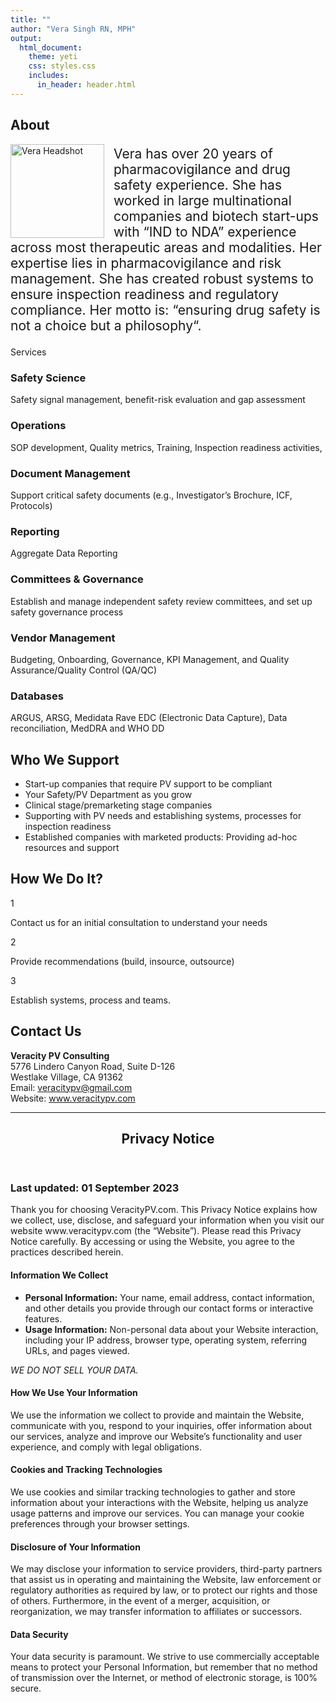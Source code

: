 ```yaml
---
title: ""
author: "Vera Singh RN, MPH"
output: 
  html_document:
    theme: yeti
    css: styles.css
    includes:
      in_header: header.html
---
```


<!-- About Section -->
<div class="card anchor-offset" id="about">
<h2 class="section-header">About</h2>
<img src="pics/vera_pic.png" alt="Vera Headshot" class="rounded-image" style="float: left; margin-right: 15px; width: 150px; height: auto;">
<div style="font-size: 1.5em;"> <!-- Increased font size -->
Vera has over 20 years of pharmacovigilance and drug safety experience. She has worked in large multinational companies and biotech start-ups with “IND to NDA” experience across most therapeutic areas and modalities. Her expertise lies in pharmacovigilance and risk management. She has created robust systems to ensure inspection readiness and regulatory compliance. Her motto is: “ensuring drug safety is not a choice but a philosophy“.
</div>
<div style="clear: both;"></div>
</div>

<div class="card anchor-offset" id="what-we-do">

<!-- What We Do Section -->
<div class="how-we-do-it-label">Services</div>

<!-- Safety Science Card -->
<div class="how-we-do-it-card" id="safety-science">
<h3>Safety Science</h3>
Safety signal management, benefit-risk evaluation and gap assessment
</div>

<!-- Operations Card -->
<div class="how-we-do-it-card" id="operations">
<h3>Operations</h3>
SOP development, Quality metrics, Training, Inspection readiness activities,
</div>

<!-- Document Management Card -->
<div class="how-we-do-it-card" id="document-management">
<h3>Document Management</h3>
Support critical safety documents (e.g., Investigator’s Brochure, ICF, Protocols)
</div>

<!-- Reporting Card -->
<div class="how-we-do-it-card" id="reporting">
<h3>Reporting</h3>
Aggregate Data Reporting
</div>

<!-- Committees & Governance Card -->
<div class="how-we-do-it-card" id="committees-governance">
<h3>Committees & Governance</h3>
Establish and manage independent safety review committees, and set up safety governance process
</div>

<!-- Vendor Management Card -->
<div class="how-we-do-it-card" id="vendor-management">
<h3>Vendor Management</h3>
Budgeting, Onboarding, Governance, KPI Management, and Quality Assurance/Quality Control (QA/QC)
</div>

<!-- Databases Card -->
<div class="how-we-do-it-card" id="databases">
<h3>Databases</h3>
ARGUS, ARSG, Medidata Rave EDC (Electronic Data Capture), Data reconciliation, MedDRA and WHO DD
</div>

</div>

<!-- Who We Support Section -->
<div class="card anchor-offset" id="who-we-support">
<h2 class="section-header">Who We Support</h2>
- Start-up companies that require PV support to be compliant
- Your Safety/PV Department as you grow
- Clinical stage/premarketing stage companies
- Supporting with PV needs and establishing systems, processes for inspection readiness
- Established companies with marketed products: Providing ad-hoc resources and support
</div>

<!-- How We Do It Section -->

<div class="card anchor-offset" id="how-we-do-it"> <!-- Added anchor-offset class -->
<h2 class="section-header">How We Do It?</h2>
<div class="how-we-do-it-card" id="step-1">
<div class="step-number">1</div>
Contact us for an initial consultation to understand your needs
</div>

<div class="how-we-do-it-card" id="step-2">
<div class="step-number">2</div>
Provide recommendations (build, insource, outsource)
</div>

<div class="how-we-do-it-card" id="step-3">
<div class="step-number">3</div>
Establish systems, process and teams.
</div>
</div>

<!-- Contact Us Section -->
<div class="card anchor-offset" id="contact-us"> <!-- Added anchor-offset class -->
<h2 class="section-header">Contact Us</h2>
**Veracity PV Consulting**  
5776 Lindero Canyon Road, Suite D-126  
Westlake Village, CA 91362  
Email: [veracitypv@gmail.com](mailto:veracitypv@gmail.com)  
Website: [www.veracitypv.com](http://www.veracitypv.com)  
</div>

<!-- Privacy Section with enhanced design -->
<section class="privacy-section" id="privacy-notice">
  <hr class="section-divider">
  <header>
    <h2 class="section-header">Privacy Notice</h2>
  </header>
  <article class="privacy-content">
    <h3>Last updated: 01 September 2023</h3>
    <p>Thank you for choosing VeracityPV.com. This Privacy Notice explains how we collect, use, disclose, and safeguard your information when you visit our website www.veracitypv.com (the "Website"). Please read this Privacy Notice carefully. By accessing or using the Website, you agree to the practices described herein.</p>
    <h4>Information We Collect</h4>
    <ul>
      <li><strong>Personal Information:</strong> Your name, email address, contact information, and other details you provide through our contact forms or interactive features.</li>
      <li><strong>Usage Information:</strong> Non-personal data about your Website interaction, including your IP address, browser type, operating system, referring URLs, and pages viewed.</li>
    </ul>
    <p><em>WE DO NOT SELL YOUR DATA.</em></p>
    <h4>How We Use Your Information</h4>
    <p>We use the information we collect to provide and maintain the Website, communicate with you, respond to your inquiries, offer information about our services, analyze and improve our Website's functionality and user experience, and comply with legal obligations.</p>
    <h4>Cookies and Tracking Technologies</h4>
    <p>We use cookies and similar tracking technologies to gather and store information about your interactions with the Website, helping us analyze usage patterns and improve our services. You can manage your cookie preferences through your browser settings.</p>
    <h4>Disclosure of Your Information</h4>
    <p>We may disclose your information to service providers, third-party partners that assist us in operating and maintaining the Website, law enforcement or regulatory authorities as required by law, or to protect our rights and those of others. Furthermore, in the event of a merger, acquisition, or reorganization, we may transfer information to affiliates or successors.</p>
    <h4>Data Security</h4>
    <p>Your data security is paramount. We strive to use commercially acceptable means to protect your Personal Information, but remember that no method of transmission over the Internet, or method of electronic storage, is 100% secure.</p>
  </article>
</section>
